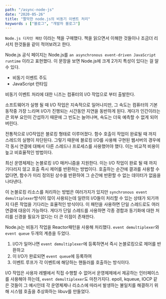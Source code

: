 ```yaml
---
path: "/async-node-js"
date: "2020-05-26"
title: "짤막한 node.js의 비동기 이벤트 처리"
keywords : ["블로그", "개발자 블로그"]
---
```

`Node.js 디자인 패턴` 이라는 책을 구매했다. 책을 읽으면서 이해한 것들이나 조금더 리서치 한것들을 같이 적어보려고 한다.

Node.js 공식 페이지는 Node.js를 `an asynchronous event-driven JavaScript runtime` 이라고 표현했다.
이 문장을 보면 Node.js에 크게 2가지 특성이 있다는 걸 알 수 있다.
- 비동기 이벤트 주도
- JavaScript 런타임

비동기 이벤트 처리에 대한 니즈는 컴퓨터의 I/O 작업으로 부터 출발한다.

소프트웨어가 실행 될 때 I/O 작업은 지속적으로 일어나지만, 그 속도는 컴퓨터의 기본 동작중 가장 느리며 I/O가 진행되는 시간동안 지연을 동반하게 된다.
게다가 인간이라는 큰 외부 요인이 간섭하기 때문에 그 빈도는 늘어나며, 속도는 더욱 예측할 수 없게 되어버린다.

전통적으로 I/O작업은 블로킹 형태로 이루어졌다. 함수 호출이 작업이 완료될 때 까지 스레드의 실행이 차단된다.
그렇기 때문에 블로킹 I/O를 사용해 구현된 웹서버의 경우에 각 동시 연결에 대해서 다른 스레드나 프로세스를 사용했어야 했다.
이는 비교적 비용이 높고 비효율적인 방법이다.

최신 운영체제는 논블로킹 I/O 매커니즘을 지원한다. 이는 I/O 작업이 완료 될 때 까지 기다리지 않고 호출 즉시 제어를 반환하는 방법이다. 호출하는 순간에 결과를 사용할 수 없다면,
함수가 미리 정의된 상수를 반환하여 그 순간에 반환할 수 없는 데이터가 없음을 나타낸다.

이 논블로킹 리소스를 처리하는 방법은 여러가지가 있지만 `synchronous event demultiplexer`방식이 많이 사용되는데
일련의 I/O들이 처리할 수 있는 상태가 되기까지 다른 작업을 기다리는 효율적인 방식이다. 이 패턴을 사용하면 단일 스레드로도 여러 연결에 대응이 가능하다.
게다가 단일 스레드를 사용하면 각종 경합과 동기화에 대한 처리를 신경쓸 필요가 없다는 더 큰 이점이 존재한다.

Node.js는 비동기 작업을 Reactor패턴을 사용해 처리했다.
`event demultiplexer`와 `event queue` 두개의 계층을 두었다.
1. I/O가 일어나면 `event demultiplexer`에 등록하면서 즉시 논블로킹으로 제어를 반환하고
2. 이 I/O가 완료되면 `event queue`에 등록하여
3. 이벤트 루프가 각 이벤트에 해당하는 핸들러를 호출하는 방식이다.

I/O 작업은 사용자 레벨에서 직접 수행할 수 없어서 운영체제에서 제공하는 인터페이스를 사용해야 하는데, `event demultiplexer`도 마찬가지다.
epoll, kqueue, IOCP 같은 것들이 그 예시인데 각 운영체제나 리소스에 따라서 발생하는 불일치를 해결하기 위해 시스템 호출을 추상화하는 libuv를 만들었다.



